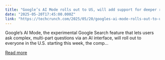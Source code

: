 ```yaml
---
title: "Google’s AI Mode rolls out to US, will add support for deeper research, comparison shopping, and more"
date: "2025-05-20T17:45:00.000Z"
link: "https://techcrunch.com/2025/05/20/googles-ai-mode-rolls-out-to-us-will-add-support-for-deeper-research-comparison-shopping-and-more/"
---
```


Google&#8217;s AI Mode, the experimental Google Search feature that lets users ask complex, multi-part questions via an AI interface, will roll out to everyone in the U.S. starting this week, the comp...

[Read more](https://techcrunch.com/2025/05/20/googles-ai-mode-rolls-out-to-us-will-add-support-for-deeper-research-comparison-shopping-and-more/)
